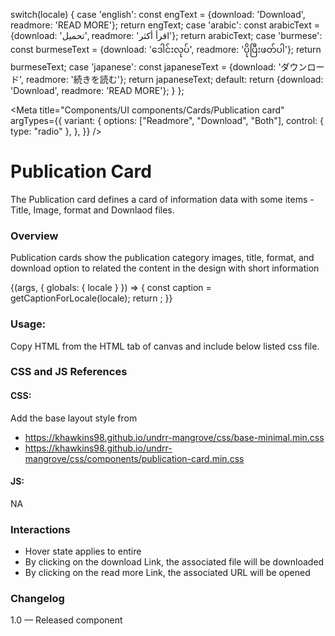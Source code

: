 
  switch(locale) {
    case 'english': const engText = {download: 'Download', readmore: 'READ MORE'}; return engText;
    case 'arabic': const arabicText = {download: 'تحميل', readmore: 'اقرأ أكثر'}; return arabicText;
    case 'burmese': const burmeseText = {download: 'ဒေါင်းလုပ်', readmore: 'ပိုပြီးဖတ်ပါ'}; return burmeseText;
    case 'japanese': const japaneseText = {download: 'ダウンロード', readmore: '続きを読む'}; return japaneseText;
    default:
      return {download: 'Download', readmore: 'READ MORE'};
  }
};

<Meta title="Components/UI components/Cards/Publication card"
  argTypes={{
    variant: {
      options: ["Readmore", "Download", "Both"],
      control: { type: "radio" },
    },
  }}
 />

# Publication Card

The Publication card defines a card of information data with some items -  Title, Image, format and Downlaod files.

### Overview
Publication cards show the publication category images, title, format, and download option to related the content in the design with short information

<Canvas>
  <Story name="Publication card" >
    {(args, { globals: { locale } }) => {
      const caption = getCaptionForLocale(locale);
      return <PublicationCard
        download={caption.download} readmore={caption.readmore} image {...args}
      ></PublicationCard>;
    }}
  </Story>
</Canvas>

### Usage:
Copy HTML from the HTML tab of canvas and include below listed css file.

### CSS and JS References

#### CSS:

Add the base layout style from

- https://khawkins98.github.io/undrr-mangrove/css/base-minimal.min.css
- https://khawkins98.github.io/undrr-mangrove/css/components/publication-card.min.css

#### JS:

NA

### Interactions
- Hover state applies to entire
- By clicking on the download Link, the associated file will be downloaded
- By clicking on the read more Link, the associated URL will be opened

### Changelog
1.0 — Released component

